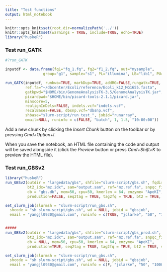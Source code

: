 ```yaml
---
title: "Test functions"
output: html_notebook
---
```


```r
knitr::opts_knit$set(root.dir=normalizePath('../'))
knitr::opts_knit$set(warnings = TRUE, include=TRUE, echo=TRUE)
library("huskeR")
```

### Test run_GATK

```r

#?run_GATK

inputdf <- data.frame(fq1="fq_1.fq", fq2="f1_2.fq", out="mysample",
                 group="g1", sample="s1", PL="illumina", LB="lib1", PU="unit1")

run_GATK(inputdf, runbwa=TRUE, markDup=TRUE, addRG=FALSE,rungatk=TRUE,
         ref.fa="~/dbcenter/Ecoli/reference/Ecoli_k12_MG1655.fasta",
         gatkpwd="$HOME/bin/GenomeAnalysisTK-3.5/GenomeAnalysisTK.jar",
         picardpwd="$HOME/bin/picard-tools-2.1.1/picard.jar",
         minscore=5,
         realignInDels=FALSE, indels.vcf="indels.vcf",
         recalBases=FALSE, dbsnp.vcf="dbsnp.vcf",
         shbase="slurm-script/run_test_", jobid="runarray",
         email=NULL, runinfo = c(FALSE, "batch", 1, 1.5, "10:00:00"))
```

Add a new chunk by clicking the *Insert Chunk* button on the toolbar or by pressing *Cmd+Option+I*.

When you save the notebook, an HTML file containing the code and output will be saved alongside it (click the *Preview* button or press *Cmd+Shift+K* to preview the HTML file).


### Test run_GBSv2

```r
library("huskeR")
run_GBSv2(outdir = "largedata/gbs", shfile="slurm-script/gbs.sh", fqdir="fq.gz", keyfile="myket.txt", 
          bt2_idx="mz.idx", sam="output.sam", ref="mz.ref.fa", snpqc_file="gbs/qc.txt",
          db = "gbs.db", mem=50, cpu=50, kmerlen = 64, enzyme= "ApeKI", 
          production=FALSE, seq2tag = TRUE, tag2fq = TRUE, bt2 = TRUE, snpcall = TRUE)

set_slurm_job(slurmsh = "slurm-script/run_gbs.sh",
  shcode = "sh slurm-script/gbs.sh", wd = NULL, jobid = "gbsjob",
  email = "yangjl0930@gmail.com", runinfo = c(TRUE, "jclarke", "50", "100G", "8:00:00"))


#####
run_GBSv2(outdir = "largedata/gbs", shfile="slurm-script/gbs_prod.sh", fqdir="fq.gz", keyfile="myket.txt", 
          bt2_idx="mz.idx", sam="output.sam", ref="mz.ref.fa", snpqc_file="gbs/qc.txt", h5="out.h5",
          db = NULL, mem=50, cpu=50, kmerlen = 64, enzyme= "ApeKI", 
          production=TRUE, seq2tag = TRUE, tag2fq = TRUE, bt2 = TRUE, snpcall = TRUE)

set_slurm_job(slurmsh = "slurm-script/run_gbs.sh",
  shcode = "sh slurm-script/gbs.sh", wd = NULL, jobid = "gbsjob",
  email = "yangjl0930@gmail.com", runinfo = c(F, "jclarke", "50", "100G", "8:00:00"))

```
